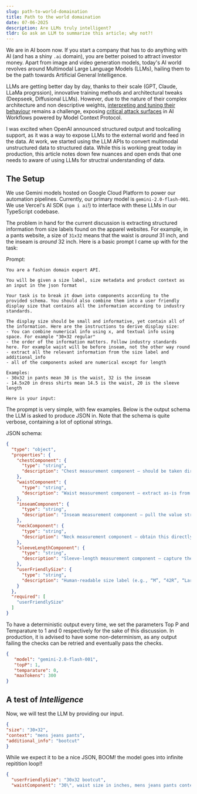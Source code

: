 ```yaml
---
slug: path-to-world-domaination
title: Path to the world domaination
date: 07-06-2025
description: Are LLMs truly intelligent?
tldr: Go ask an LLM to summarize this article; why not?!
---
```


We are in AI boom now. If you start a company that has to do anything with AI (and has a shiny `.ai` domain), you are better poised to attract investor money. Apart from image and video generation models, today's AI world revolves around Multimodal Large Language Models (LLMs), hailing them to be the path towards Artificial General Intelligence.

LLMs are getting better day by day, thanks to their scale (GPT, Claude, LLaMa progrssion), innovative training methods and architectural tweaks (Deepseek, Diffusional LLMs). However, due to the nature of their complex architecture and non descriptive weights, [interpreting and tuning their behaviour]() remains a challenge, exposing [critical attack surfaces]() in AI Workflows powered by Model Context Protocol.

I was excited when OpenAI announced structured output and toolcalling support, as it was a way to expose LLMs to the external world and feed in the data. At work, we started using the LLM APIs to convert multimodal unstructured data to structured data. While this is working great today in production, this article notes down few nuances and open ends that one needs to aware of using LLMs for structral understanding of data.

## The Setup

We use Gemini models hosted on Google Cloud Platform to power our automation pipelines. Currently, our primary model is `gemini-2.0-flash-001`. We use Vercel's AI SDK (`npm i ai`!) to interface with these LLMs in our TypeScript codebase.

The problem in hand for the current discussion is extracting structured information from size labels found on the apparel websites. For example, in a pants website, a size of `31x32` means that the waist is _around_ 31 inch, and the inseam is _around_ 32 inch. Here is a basic prompt I came up with for the task:

Prompt:
```text
You are a fashion domain expert API.

You will be given a size label, size metadata and product context as an input in the json format

Your task is to break it down into components according to the provided schema. You should also combine them into a user friendly display size that contains all the information according to industry standards. 

The display size should be small and informative, yet contain all of the information. Here are the instructions to derive display size:
- You can combine numerical info using x, and textual info using space. For example "30×32 regular"
- the order of the information matters. Follow industry standards here. For example waist will be before inseam, not the other way round
- extract all the relevant information from the size label and additional_info
- all of the components asked are numerical except for length

Examples:
- 30x32 in pants mean 30 is the waist, 32 is the inseam
- 14.5x20 in dress shirts mean 14.5 is the waist, 20 is the sleeve length

Here is your input:
```

The propmpt is very simple, with few examples. Below is the output schema the LLM is asked to produce JSON in. Note that the schema is quite verbose, containing a lot of optional strings.

JSON schema:
```json
{
  "type": "object",
  "properties": {
    "chestComponent": {
      "type": "string",
      "description": "Chest measurement component — should be taken directly from the raw size string with minimal parsing or re-formatting."
    },
    "waistComponent": {
      "type": "string",
      "description": "Waist measurement component — extract as-is from the source size string; avoid heavy manipulation."
    },
    "inseamComponent": {
      "type": "string",
      "description": "Inseam measurement component — pull the value straight from the original size string, doing only lightweight trimming if necessary."
    },
    "neckComponent": {
      "type": "string",
      "description": "Neck measurement component — obtain this directly from the size string without elaborate processing."
    },
    "sleeveLengthComponent": {
      "type": "string",
      "description": "Sleeve-length measurement component — capture the value from the size string with minimal transformation."
    },
    "userFriendlySize": {
      "type": "string",
      "description": "Human-readable size label (e.g., “M”, “42R”, “Large”); this field is required."
    }
  },
  "required": [
    "userFriendlySize"
  ]
}
```

To have a deterministic output every time, we set the parameters Top P and Temparature to 1 and 0 respectively for the sake of this discussion. In production, it is advised to have some non-determinism, as any output failing the checks can be retried and eventually pass the checks.
```json
{
   "model": "gemini-2.0-flash-001",
   "topP": 1,
   "temparature": 0,
   "maxTokens": 300
}
```

## A test of _Intelligence_

Now, we will test the LLM by providing our input.
```json
{
"size": "30×32",
"context": "mens jeans pants",
"additional_info": "bootcut"
}
```

While we expect it to be a nice JSON, BOOM! the model goes into infinite repitition loop!!
```json
{
  "userFriendlySize": "30x32 bootcut",
  "waistComponent": "30\", waist size in inches, mens jeans pants context, additional info bootcut size label 30x32. waist size in inches, mens jeans pants context, additional info bootcut size label 30x32. waist size in inches, mens jeans pants context, additional info bootcut size label 30x32. waist size in inches, mens jeans pants context, additional info bootcut size label 30x32. waist size in inches, mens jeans pants context, additional info bootcut size label 30x32. waist size in inches, mens jeans pants context, additional info bootcut size label 30x32. waist size in inches, mens jeans pants context, additional info bootcut size label 30x32. waist size in inches, mens jeans pants context, additional info bootcut size label 30x32. waist size in inches, mens jeans pants context, additional info bootcut size label 30x32. waist size in inches, mens jeans pants context, additional info bootcut size label 30x32. waist size in inches, mens jeans pants context, additional info bootcut size label 30x32. waist size in inches, mens jeans pants context, additional info bootcut size label 30
```